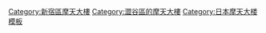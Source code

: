 {{Navbox
|name=新宿摩天大樓
|title=[[新宿]][[摩天大樓]]一覽
|titlestyle=background:#afeeee
|groupstyle=background:#bfeeee
|bodyclass = hlist
|above=
|image=[[File:Skyscrapers_of_Shinjuku_2009_January.jpg|250px]]<br/><br/>[[File:Tokyo_Metropolitan_Government_Building_Morning2_cropped.jpg|100px]] [[File:Shinjuku-NS-Building-03.jpg|125px]]
|state= autocollapse

|group1=[[西新宿]]一丁目
|list1=[[損害保險日本興亞總部大廈]] - [[新宿野村大廈]] - [[新宿中心大廈]] - [[新宿L塔]] - {{nowrap|[[工學院大學]]新宿校區}} - [[S-tec情報大廈]] - [[新宿第一西|新宿第一西大廈]] - [[Mode學園蟲繭大廈]]

|group2 =西新宿二丁目
|list2=[[京王廣場酒店]] - [[新宿住友大廈]] - [[KDDI大廈]] - [[新宿三井大廈]] - [[東京凱悅酒店]] - [[小田急第一生命大廈]] - [[新宿NS大廈]] - [[新宿巨石大廈]] - [[東京都廳舍]]
|group3 =西新宿三丁目
|list3=[[新宿華盛頓酒店]] - [[新宿公園塔]] - [[NTT]]新宿總部大廈 - [[東京歌劇城]]
|group4 =西新宿四丁目
|list4=[[新宿新都心城市大廈]] - [[住友不動産西新宿大廈|住友不動産西新宿大廈5號館]]
|group5 =西新宿六丁目
|list5=[[東京希爾頓酒店]] - [[新宿綠塔]] - [[東京醫科大學醫院]] - [[新宿I-Town大廈]] - [[新宿I-Land大廈]] - [[西新宿三井大廈]] - [[住友不動產新宿Oak大廈]] - [[新宿Oak城|日土地西新宿大廈]] - [[N.Y.T.Atlas Tower西新宿]] - [[CONCIERIA西新宿|CONCIERIA西新宿TOWER'S WEST]] - [[新宿中央公園城]]
|group6 =西新宿七丁目
|list6=[[中央公館新宿城市塔]] - [[Prospect Axe the Tower新宿]] - [[住友不動產西新宿大廈]]
|group7 =西新宿八丁目
|list7=[[住友不動產新宿Grand大廈]] - [[公園塔西新宿M Port]]
|group8 =[[東新宿站|東新宿]]
|list8=[[新宿東區廣場]] - [[新宿東區廣場|Park Habio新宿東口廣場]]
|group9 =[[歌舞伎町]]
|list9=新宿[[王子大飯店]] - [[東京都健康廣場海嘉]] - [[新宿東寶大廈]] - [[東急歌舞伎町塔]]
|group10 =[[北新宿]]
|list10=[[新宿前廣場]]
|group11 =[[代代木]]<br/>[[千駄谷]]<br/>[[本町 (澀谷區)|本町]]
|list11=[[山野美容専門學校]] - [[愛和誼日生同和保險]]新宿大廈 - [[新宿礦業大廈]] - [[JR東日本總部大樓|JR東日本總部大廈]] - [[小田急南悅塔]] - [[文化學園大學|文化女子大學]]新都心校區 - [[NTT DoCoMo代代木大廈]] - [[新宿文化昆特大廈]] - [[代代木研討會總部校院Zemi塔]] - [[住友不動産西新宿大廈|住友不動産西新宿大廈6號館]] - [[JP南新宿大廈]]
}}
<noinclude>
[[Category:新宿區摩天大樓]]
[[Category:澀谷區的摩天大樓]]
[[Category:日本摩天大楼模板]]
</noinclude>